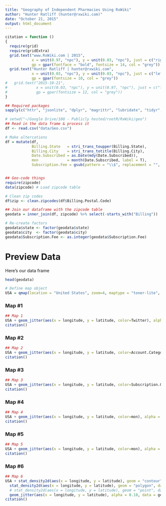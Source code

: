 ```yaml
---
title: "Geography of Independent Pharmacies Using RxWiki"
author: "Hunter Ratliff (hunter@rxwiki.com)"
date: "October 21, 2015"
output: html_document
---
```


```r
citation = function ()
{
  require(grid)
  require(gridExtra)
  grid.text("www.RxWiki.com | 2015",
            x = unit(0.97, "npc"), y = unit(0.03, "npc"), just = c("right", "bottom"), 
            gp = gpar(fontface = "bold", fontsize = 14, col = "grey"))
  grid.text("Hunter Ratliff | hunter@rxwiki.com",
            x = unit(0.03, "npc"), y = unit(0.03, "npc"), just = c("left", "bottom"), 
            gp = gpar(fontsize = 10, col = "grey"))
#   grid.text("2015-10-21",
#             x = unit(0.03, "npc"), y = unit(0.97, "npc"), just = c("left", "top"), 
#             gp = gpar(fontsize = 12, col = "grey"))
}


```

```r
## Required packages
sapply(c("httr", "jsonlite", "dplyr", "magrittr", "lubridate", "tidyr", "reshape2", "ggplot2", "ggmap", "ggthemes", "grid", "gridExtra", "stringi"), require, character.only=TRUE) 

# setwd("~/Google Drive/100 - Publicly hosted/rootR/RxWiki/geo")
## Read in the data frame & process it
df <- read.csv("data/Geo.csv")

# Make altercations
df = mutate(df, 
            Billing.State   = stri_trans_toupper(Billing.State),
            Billing.City    = stri_trans_totitle(Billing.City),
            Date.Subscribed = as.Date(mdy(Date.Subscribed)),
            mon             = month(Date.Subscribed, label = T),
            Subscription.Fee = gsub(pattern = "\\$", replacement = "", x = Subscription.Fee))


## Geo-code things
require(zipcode)
data(zipcode) # Load zipcode table

# Clean zip codes
df$zip <- clean.zipcodes(df$Billing.Postal.Code)

## Join our dataframe with the zipcode table 
geodata = inner_join(df, zipcode) %>% select(-starts_with("Billing"))

# Re-create factors
geodata$state <- factor(geodata$state)
geodata$city  <- factor(geodata$city)
geodata$Subscription.Fee <- as.integer(geodata$Subscription.Fee)
```

# Preview Data  
Here's our data frame

```r
head(geodata)
```


```r
# Define map object
USA = qmap(location = "United States", zoom=4, maptype = "toner-lite", source = "stamen")
```

### Map #1

```r
## Map 1
USA + geom_jitter(aes(x = longitude, y = latitude, color=Twitter), alpha = 0.3, data = geodata) + theme_map() + ggtitle("Who has a Twitter?")
citation()
```

### Map #2

```r
## Map 2
USA + geom_jitter(aes(x = longitude, y = latitude, color=Account.Category), alpha = 0.5, data = geodata) + theme_map() + ggtitle("Geography By Account Category")  
citation()
```

### Map #3

```r
## Map 3
USA + geom_jitter(aes(x = longitude, y = latitude, color=Subscription.Opportunity), alpha = 0.5, data = geodata) + theme_excel() 
citation()
```

### Map #4

```r
## Map 4
USA + geom_jitter(aes(x = longitude, y = latitude, color=mon), alpha = 0.5, data = geodata) + theme_excel()
citation()
```

### Map #5

```r
## Map 5
USA + geom_jitter(aes(x = longitude, y = latitude, color=mon), alpha = 0.5, data = geodata) + theme_excel()+ facet_wrap("Subscription.Opportunity")
citation()
```

### Map #6

```r
## Map 6
USA + stat_density2d(aes(x = longitude, y = latitude), geom = "contour", data = geodata, alpha=.8, color=I("#F05B49")) + 
  stat_density2d(aes(x = longitude, y = latitude), geom = "polygon", data = geodata, alpha=.18) + 
  # stat_density2d(aes(x = longitude, y = latitude), geom = "point", data = geodata, alpha=.15) + 
  geom_jitter(aes(x = longitude, y = latitude), alpha = 0.18, data = geodata, color=I("#00A2A0")) + theme_map() + ggtitle("Independent pharmacies utilizing RxWiki")
citation()
```
